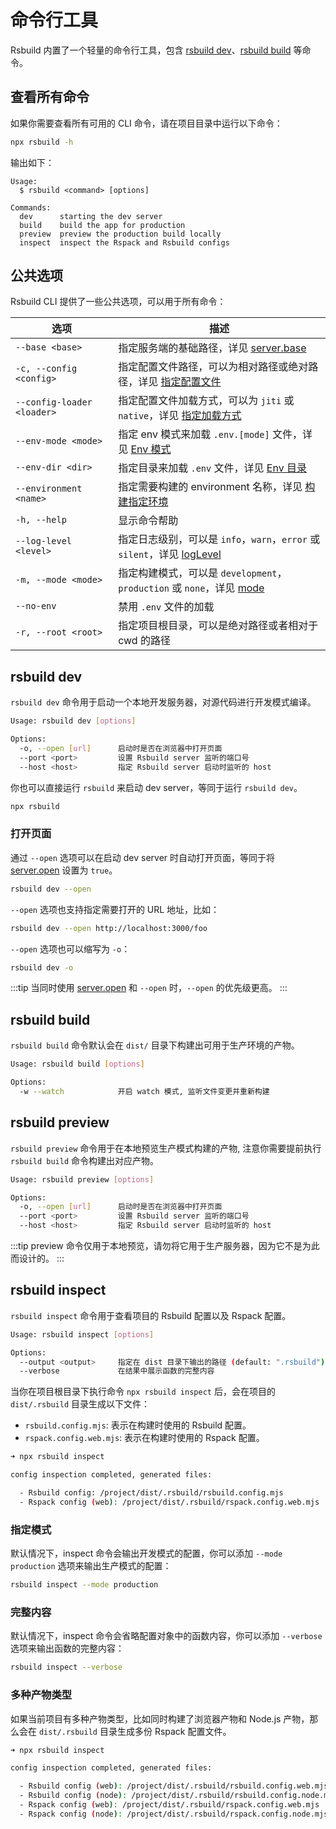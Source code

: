 # 命令行工具

Rsbuild 内置了一个轻量的命令行工具，包含 [rsbuild dev](#rsbuild-dev)、[rsbuild build](#rsbuild-build) 等命令。

## 查看所有命令

如果你需要查看所有可用的 CLI 命令，请在项目目录中运行以下命令：

```bash
npx rsbuild -h
```

输出如下：

```
Usage:
  $ rsbuild <command> [options]

Commands:
  dev      starting the dev server
  build    build the app for production
  preview  preview the production build locally
  inspect  inspect the Rspack and Rsbuild configs
```

## 公共选项

Rsbuild CLI 提供了一些公共选项，可以用于所有命令：

| 选项                       | 描述                                                                                                            |
| -------------------------- | --------------------------------------------------------------------------------------------------------------- |
| `--base <base>`            | 指定服务端的基础路径，详见 [server.base](/config/server/base)                                                   |
| `-c, --config <config>`    | 指定配置文件路径，可以为相对路径或绝对路径，详见 [指定配置文件](/guide/configuration/rsbuild#指定配置文件)      |
| `--config-loader <loader>` | 指定配置文件加载方式，可以为 `jiti` 或 `native`，详见 [指定加载方式](/guide/configuration/rsbuild#指定加载方式) |
| `--env-mode <mode>`        | 指定 env 模式来加载 `.env.[mode]` 文件，详见 [Env 模式](/guide/advanced/env-vars#env-模式)                      |
| `--env-dir <dir>`          | 指定目录来加载 `.env` 文件，详见 [Env 目录](/guide/advanced/env-vars#env-目录)                                  |
| `--environment <name>`     | 指定需要构建的 environment 名称，详见 [构建指定环境](/guide/advanced/environments#构建指定环境)                 |
| `-h, --help`               | 显示命令帮助                                                                                                    |
| `--log-level <level>`      | 指定日志级别，可以是 `info`，`warn`，`error` 或 `silent`，详见 [logLevel](/config/logLevel)                     |
| `-m, --mode <mode>`        | 指定构建模式，可以是 `development`，`production` 或 `none`，详见 [mode](/config/mode)                           |
| `--no-env`                 | 禁用 `.env` 文件的加载                                                                                          |
| `-r, --root <root>`        | 指定项目根目录，可以是绝对路径或者相对于 cwd 的路径                                                             |

## rsbuild dev

`rsbuild dev` 命令用于启动一个本地开发服务器，对源代码进行开发模式编译。

```bash
Usage: rsbuild dev [options]

Options:
  -o, --open [url]      启动时是否在浏览器中打开页面
  --port <port>         设置 Rsbuild server 监听的端口号
  --host <host>         指定 Rsbuild server 启动时监听的 host
```

你也可以直接运行 `rsbuild` 来启动 dev server，等同于运行 `rsbuild dev`。

```bash
npx rsbuild
```

### 打开页面

通过 `--open` 选项可以在启动 dev server 时自动打开页面，等同于将 [server.open](/config/server/open) 设置为 `true`。

```bash
rsbuild dev --open
```

`--open` 选项也支持指定需要打开的 URL 地址，比如：

```bash
rsbuild dev --open http://localhost:3000/foo
```

`--open` 选项也可以缩写为 `-o`：

```bash
rsbuild dev -o
```

:::tip
当同时使用 [server.open](/config/server/open) 和 `--open` 时，`--open` 的优先级更高。
:::

## rsbuild build

`rsbuild build` 命令默认会在 `dist/` 目录下构建出可用于生产环境的产物。

```bash
Usage: rsbuild build [options]

Options:
  -w --watch            开启 watch 模式, 监听文件变更并重新构建
```

## rsbuild preview

`rsbuild preview` 命令用于在本地预览生产模式构建的产物, 注意你需要提前执行 `rsbuild build` 命令构建出对应产物。

```bash
Usage: rsbuild preview [options]

Options:
  -o, --open [url]      启动时是否在浏览器中打开页面
  --port <port>         设置 Rsbuild server 监听的端口号
  --host <host>         指定 Rsbuild server 启动时监听的 host
```

:::tip
preview 命令仅用于本地预览，请勿将它用于生产服务器，因为它不是为此而设计的。
:::

## rsbuild inspect

`rsbuild inspect` 命令用于查看项目的 Rsbuild 配置以及 Rspack 配置。

```bash
Usage: rsbuild inspect [options]

Options:
  --output <output>     指定在 dist 目录下输出的路径 (default: ".rsbuild")
  --verbose             在结果中展示函数的完整内容
```

当你在项目根目录下执行命令 `npx rsbuild inspect` 后，会在项目的 `dist/.rsbuild` 目录生成以下文件：

- `rsbuild.config.mjs`: 表示在构建时使用的 Rsbuild 配置。
- `rspack.config.web.mjs`: 表示在构建时使用的 Rspack 配置。

```bash
➜ npx rsbuild inspect

config inspection completed, generated files:

  - Rsbuild config: /project/dist/.rsbuild/rsbuild.config.mjs
  - Rspack config (web): /project/dist/.rsbuild/rspack.config.web.mjs
```

### 指定模式

默认情况下，inspect 命令会输出开发模式的配置，你可以添加 `--mode production` 选项来输出生产模式的配置：

```bash
rsbuild inspect --mode production
```

### 完整内容

默认情况下，inspect 命令会省略配置对象中的函数内容，你可以添加 `--verbose` 选项来输出函数的完整内容：

```bash
rsbuild inspect --verbose
```

### 多种产物类型

如果当前项目有多种产物类型，比如同时构建了浏览器产物和 Node.js 产物，那么会在 `dist/.rsbuild` 目录生成多份 Rspack 配置文件。

```bash
➜ npx rsbuild inspect

config inspection completed, generated files:

  - Rsbuild config (web): /project/dist/.rsbuild/rsbuild.config.web.mjs
  - Rsbuild config (node): /project/dist/.rsbuild/rsbuild.config.node.mjs
  - Rspack config (web): /project/dist/.rsbuild/rspack.config.web.mjs
  - Rspack config (node): /project/dist/.rsbuild/rspack.config.node.mjs
```
